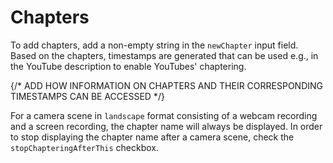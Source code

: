 # Chapters

To add chapters, add a non-empty string in the `newChapter` input field.
Based on the chapters, timestamps are generated that can be used e.g., in the YouTube description to enable YouTubes' chaptering.

{/* ADD HOW INFORMATION ON CHAPTERS AND THEIR CORRESPONDING TIMESTAMPS CAN BE ACCESSED */}

For a camera scene in `landscape` format consisting of a webcam recording and a screen recording, the chapter name will always be displayed.
In order to stop displaying the chapter name after a camera scene, check the `stopChapteringAfterThis` checkbox.
